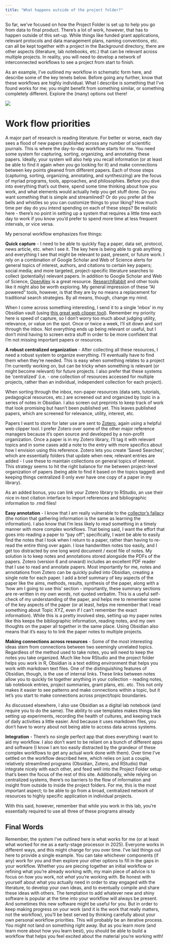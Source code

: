 ```yaml
---
title: "What happens outside of the project folder?"
---
```


So far, we've focused on how the Project Folder is set up to help you go from data to final product. There's a lot of work, however, that has to happen outside of this set-up. While things like funded grant applications, relevant protocols and data management plans, naming conventions, etc. can all be kept together with a project in the Background directory, there are other aspects (literature, lab notebooks, etc.) that can be relevant across multiple projects. In reality, you will need to develop a network of interconnected workflows to see a project from start to finish.

As an example, I've outlined my workflow in schematic form here, and describe some of the key tenets below. Before going any further, know that these workflows are highly individual. What I describe is something that I've found works for me; you might benefit from something similar, or something completely different. Explore the (many) options out there!

![](Figures/other_workflow_elements.jpg)

# Work flow priorities

A major part of research is reading literature. For better or worse, each day sees a flood of new papers published across any number of scientific journals. This is where the day-to-day workflow starts for me. You need some system for capturing, sorting, organizing, and annotating these papers. Ideally, your system will also help you recall information (or at least be able to find it again when you go looking for it) and make connections between key points gleaned from different papers. Each of those steps (capturing, sorting, organizing, annotating, and synthesizing) are the focus of myriad programs, tools, approaches, and philosophies. Before you dive into everything that's out there, spend some time thinking about how you work, and what elements would actually help you get stuff done. Do you want something that is simple and streamlined? Or do you prefer all the bells and whistles so you can customize things to your liking? How much time per day do you intend spending on each of these steps? Be realistic here - there's no point in setting up a system that requires a little time each day to work if you know you'd prefer to spend more time at less frequent intervals, or vice versa.

My personal workflow emphasizes five things:

**Quick capture** - I need to be able to quickly flag a paper, data set, protocol, news article, etc. when I see it. The key here is being able to grab anything and everything I see that might be relevant to past, present, or future work. I rely on a combination of Google Scholar and Web of Science alerts for general topics of interest, authors, and citations to certain key papers; social media; and more targeted, project-specific literature searches to collect (potentially) relevant papers. In addition to Google Scholar and Web of Science, [OpenAlex](https://openalex.org/) is a great resource. [ResearchRabbit](https://www.researchrabbit.ai) and other tools like it might also be worth exploring. My general impression of these "AI powered" tools, however, is that they are by no means a replacement for traditional search strategies. By all means, though, change my mind.

When I come across something interesting, I send it to a single 'inbox' in my Obsidian vault (using [this great web clipper tool](https://obsidian.md/clipper)). Remember my priority here is speed of capture, so I don't worry too much about judging utility, relevance, or value on the spot. Once or twice a week, I'll sit down and sort through the inbox. Not everything ends up being relevant or useful, but I don't mind having to screen extra stuff in order to be more confident that I'm not missing important papers or resources.

**A robust centralized organization** - After collecting all these resources, I need a robust system to organize everything. I'll eventually have to find them when they're needed. This is easy when something relates to a project I'm currently working on, but can be tricky when something is relevant (or might become relevant) for future projects. I also prefer that these systems be 'centralized' (i.e. - one collection of resources accessed for multiple projects, rather than an individual, independent collection for each project).

When sorting through the inbox, non-paper resources (data sets, tutorials, pedagogical resources, etc.) are screened out and organized by topic in a series of notes in Obsidian. I also screen out preprints to keep track of work that look promising but hasn't been published yet. This leaves published papers, which are screened for relevance, utility, interest, etc.

Papers I want to store for later use are sent to [Zotero](https://www.zotero.org), again using a helpful web clipper tool. I prefer Zotero over some of the other major reference managers because it's open source and developed by a non-profit organization. Once a paper is in my Zotero library, I'll tag it with relevant topics and in some cases add a note to the entry with more specifics about how I envision using this reference. Zotero lets you create 'Saved Searches', which are essentially folders that update when new, relevant entries are added - I use these to maintain collections on general topics of interest. This strategy seems to hit the right balance for me between project-level organization of papers (being able to find it based on the topics tagged) and keeping things centralized (I only ever have one copy of a paper in my library).

As an added bonus, you can link your Zotero library to RStudio, an use their nice in-text citation interface to import references and bibliographic information to .rmd files!

**Easy annotation** - I know that I am really vulnerable to the [collector's fallacy](https://zettelkasten.de/posts/collectors-fallacy/) (the notion that gathering information is the same as learning the information). I also know that I'm less likely to read something in a timely manner with more complex workflows. That being said, I want the effort that goes into reading a paper to "pay off"; specifically, I want be able to easily find the notes that I took when I return to a paper, rather than having to re-read the entire thing over again. I lose handwritten notes too easily, and I get too distracted by one long word document / excel file of notes. My solution is to keep notes and annotations stored alongside the PDFs of the papers. Zotero (version 6 and onward) includes an excellent PDF reader that I use to read and annotate papers. Most importantly for me, notes and annotations from Zotero can be quickly pulled into Obsidian, creating a single note for each paper. I add a brief summary of key aspects of the paper like the aims, methods, results, synthesis of the paper, along with a 'how am I going to use this' section - importantly, these summary sections are re-written in *my own words*, not quoted verbatim. This is a useful self-check of my understanding of the paper, and helps me to remember some of the key aspects of the paper (or at least, helps me remember that I read something about Topic XYZ, even if I can't remember the exact information). While this is a pretty involved step, setting up my paper notes like this keeps the bibliographic information, reading notes, and my own thoughts on the paper all together in the same place. Using Obsidian also means that it's easy to to link the paper notes to multiple projects.

**Making connections across resources** - Some of the most interesting ideas stem from connections between two seemingly unrelated topics. Regardless of the method used to take notes, you will need to keep the notes you take organized. Much like how RStudio and the project folder helps you work in R, Obsidian is a text editing environment that helps you work with markdown text files. One of the distinguishing features of Obsidian, though, is the use of internal links. These links between notes allow you to quickly tie together anything in your collection - reading notes, lab notebook entries, project summaries, grant plans, etc. etc. This not only makes it easier to see patterns and make connections within a topic, but it let's you start to make connections across project/topic boundaries.

As discussed elsewhere, I also use Obsidian as a digital lab notebook (and require you to do the same). The ability to use templates makes things like setting up experiments, recording the health of cultures, and keeping track of daily activities a little easier. And because it uses markdown files, you don't have to worry about not being able to access data across systems.

**Integration** - There's no single perfect app that does everything I want to aid my workflow. I also don't want to be reliant on a bunch of different apps and software (I know I am too easily distracted by the grandeur of these complex workflows to get any actual work done with them). Over time I've settled on the workflow described here, which relies on just a couple, relatively streamlined programs (Obsidian, Zotero, and RStudio) that integrate nicely with each other, and feed well into the Project Folder setup that's been the focus of the rest of this site. Additionally, while relying on centralized systems, there's no barriers to the flow of information and insight from outside to inside the project folders. For me, this is the most important aspect; to be able to go from a broad, centralized network of resources to highly specific application in individual projects.

With this said, however, remember that while you work in this lab, you're essentially required to use all three of these programs already

## Final Words

Remember, the system I've outlined here is what works for me (or at least what worked for me as a early-stage processor in 2025). Everyone works in different ways, and this might change for you over time. I've laid things out here to provide a single example. You can take whichever components (if any) work for you and then explore your other options to fill in the gaps in your workflow. Whether you are piecing together an initial workflow or refining what you're already working with, my main piece of advice is to focus on *how* you work, not *what* you're working with. Be honest with yourself about what you actually need in order to stay engaged with the literature, to develop your own ideas, and to eventually compile and share these ideas with others. The temptation to add whatever new and shiny software is popular at the time into your workflow will always be present. And sometimes this new software might be useful for you. But in order to keep making progress on your work (and it is the work that really matters, not the workflow), you'll be best served by thinking carefully about your own personal workflow priorities. This will probably be an iterative process. You might not land on something right away. But as you learn more (and learn more about how you learn best), you should be able to build a workflow that helps you feel excited about the material you're working with!
